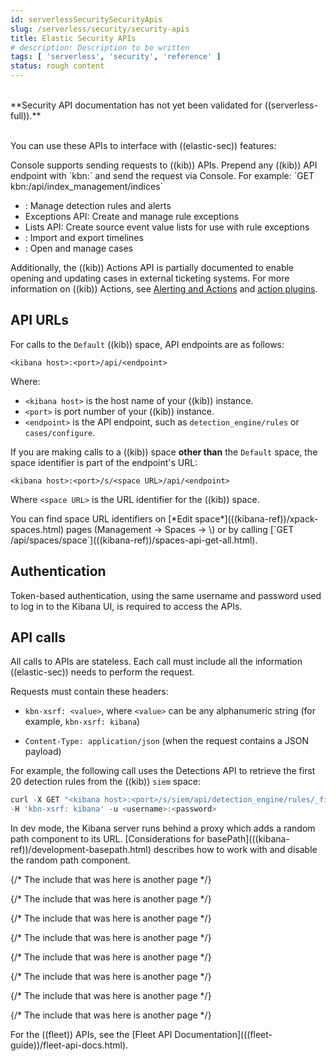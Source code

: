```yaml
---
id: serverlessSecuritySecurityApis
slug: /serverless/security/security-apis
title: Elastic Security APIs
# description: Description to be written
tags: [ 'serverless', 'security', 'reference' ]
status: rough content
---
```



<RoughContent />

<DocCallOut color="danger">
<DocText textAlign="center"><br />**Security API documentation has not yet been validated for ((serverless-full)).**<br /><br /></DocText>
</DocCallOut>

<div id="security-apis"></div>

You can use these APIs to interface with ((elastic-sec)) features:

<DocCallOut title="Note">
Console supports sending requests to ((kib)) APIs. Prepend any ((kib)) API endpoint with `kbn:` and send the request via Console. For example:
`GET kbn:/api/index_management/indices`
</DocCallOut>

* <DocLink id="serverlessSecurityRuleApiOverview" />: Manage detection rules and alerts
* <DocLink id="serverlessSecurityExceptionsApiOverview">Exceptions API</DocLink>: Create and manage rule exceptions
* <DocLink id="serverlessSecurityListsApiOverview">Lists API</DocLink>: Create source event value lists for use with rule exceptions
* <DocLink id="serverlessSecurityTimelineApiOverview" />: Import and export timelines
* <DocLink id="serverlessSecurityCasesApiOverview" />: Open and manage cases

Additionally, the ((kib)) <DocLink id="serverlessSecurityActionsApiOverview">Actions API</DocLink> is partially
documented to enable opening and updating cases in external ticketing systems.
For more information on ((kib)) Actions, see
[Alerting and Actions](((kibana-ref))/alerting-getting-started.html) and
[action plugins](https://github.com/elastic/kibana/tree/master/x-pack/plugins/actions).

## API URLs

For calls to the `Default` ((kib)) space, API endpoints are as follows:

`<kibana host>:<port>/api/<endpoint>`

Where:

* `<kibana host>` is the host name of your ((kib)) instance.
* `<port>` is port number of your ((kib)) instance.
* `<endpoint>` is the API endpoint, such as `detection_engine/rules` or
    `cases/configure`.

If you are making calls to a ((kib)) space **other than** the `Default` space, the
space identifier is part of the endpoint's URL:

`<kibana host>:<port>/s/<space URL>/api/<endpoint>`

Where `<space URL>` is the URL identifier for the ((kib)) space.

<DocCallOut title="Note">
You can find space URL identifiers on
[*Edit space*](((kibana-ref))/xpack-spaces.html) pages (Management -> Spaces ->
\<space name>) or by calling
[`GET /api/spaces/space`](((kibana-ref))/spaces-api-get-all.html).
</DocCallOut>

## Authentication

Token-based authentication, using the same username and password used to log in
to the Kibana UI, is required to access the APIs.

## API calls

All calls to APIs are stateless. Each call must include all the information
((elastic-sec)) needs to perform the request.

Requests must contain these headers:

* `kbn-xsrf: <value>`, where `<value>` can be any alphanumeric string (for
    example, `kbn-xsrf: kibana`)

* `Content-Type: application/json` (when the request contains a JSON payload)

For example, the following call uses the Detections API to retrieve the first
20 detection rules from the ((kib)) `siem` space:

```js
curl -X GET "<kibana host>:<port>/s/siem/api/detection_engine/rules/_find"
-H 'kbn-xsrf: kibana' -u <username>:<password>
```

<DocCallOut title="Note">
In dev mode, the Kibana server runs behind a proxy which adds a random
path component to its URL.
[Considerations for basePath](((kibana-ref))/development-basepath.html) describes
how to work with and disable the random path component.
</DocCallOut>

{/* The include that was here is another page */}

{/* The include that was here is another page */}

{/* The include that was here is another page */}

{/* The include that was here is another page */}

{/* The include that was here is another page */}

{/* The include that was here is another page */}

{/* The include that was here is another page */}

{/* The include that was here is another page */}

<DocCallOut title="Note">
For the ((fleet)) APIs, see the
[Fleet API Documentation](((fleet-guide))/fleet-api-docs.html).
</DocCallOut>

